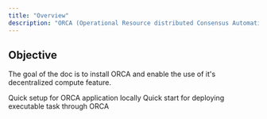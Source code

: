 ```yaml
---
title: "Overview"
description: "ORCA (Operational Resource distributed Consensus Automation) user onboarding flow"
---
```


## Objective

The goal of the doc is to install ORCA and enable the use of it's decentralized compute feature.

<CardGroup cols={2}>
    <Card
        title="ORCA Node Operator"
        icon="user"
        href="/orca/onboarding/orca-node-operator"
    >
        Quick setup for ORCA application locally
    </Card>
    <Card
        title="ORCA Pod Creator"
        icon="user"
        href="/orca/onboarding/orca-pod-creator"
    >
        Quick start for deploying executable task through ORCA
    </Card>
</CardGroup>

